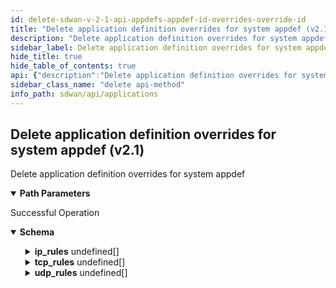 ```yaml
---
id: delete-sdwan-v-2-1-api-appdefs-appdef-id-overrides-override-id
title: "Delete application definition overrides for system appdef (v2.1)"
description: "Delete application definition overrides for system appdef"
sidebar_label: Delete application definition overrides for system appdef (v2.1)
hide_title: true
hide_table_of_contents: true
api: {"description":"Delete application definition overrides for system appdef","operationId":"delete-sdwan-v2.1-api-appdefs-appdef_id-overrides-override_id","parameters":[{"description":"Application definition Id","in":"path","name":"appdef_id","required":true,"schema":{"description":"Appdef Id","type":"string"}},{"description":"Override Id","in":"path","name":"override_id","required":true,"schema":{"description":"Override Id","type":"string"}}],"responses":{"200":{"content":{"application/json":{"schema":{"properties":{"aggregate_flows":{"description":"Aggregate Flows","type":"boolean"},"app_unreachability_detection":{"description":"App Unreachability Detection","type":"boolean"},"category":{"description":"Category: ValidateEnum(enumClass = classOf[AppCategory], error = APPDEF_CONFIG_INVALID_CATEGORY: Application category is invalid., nullAllowed = true) ","enum":["anonymity","anti-virus","auth","backup","cad","collaboration","conference","crm","db-mgmt","email","enterprise","file-sharing","file-system","file-transfer","gaming","intercomm","logging","management","messaging","net-discovery","net-mgmt","net-monitor","news-server","notification","p2p","printing","proxy","recreational","remote-desk","remote-mgmt","replication","routing","saas","secure-browsing","storage","streaming","tunnel","utility","voip","wan-opt","web-browsing","wireless-mgmt","ip-protocol","multicast","security","i23v5","printer","default"],"type":"string"},"conn_idle_timeout":{"description":"Conn Idle Timeout: Range(max = 44000L, error = APPDEF_CONFIG_INVALID_OVERRIDE_TIMEOUT: Application connection timeout should be in between 1-44000, min = 1L) ","type":"integer"},"description":{"description":"Description: Size(max = 256, error = DESCRIPTION_EXCEEDS_LIMIT: Description length exceeds limit, min = 0) ","type":"string"},"domains":{"description":"Domains: ListString(allowDuplicate = false, allowEmpty = true, allowNull = true, length = 256, listMaxSize = 16, error = APPDEF_CONFIG_INVALID_DOMAIN_LIST: Application domain list is invalid. Maximum 16 valid domains are allowed and each domain should not exceed 253 characters., noTrim = false, regex = (?=^.{4,253}$)((^((?!-)[a-zA-Z0-9-]{1,63}(?<!-)))|(^((?!-)[a-zA-Z0-9-]{1,63}(?<!-)\\\\.)+)([a-zA-Z]{2,63}))([:])?([0-9]{1,4}|[1-5][0-9]{4}|6[0-4][0-9]{3}|65[0-4][0-9]{2}|655[0-2][0-9]|6553[0-5])?$, required = false) ","items":{"description":"Domains","type":"string"},"type":"array"},"id":{"description":"Id","type":"string"},"ingress_traffic_pct":{"description":"Ingress Traffic Pct: Range(max = 99L, error = APPDEF_CONFIG_INVALID_INGRESS: Application ingress traffic percentage should be in between 1-99, min = 1L) ","type":"integer"},"ip_rules":{"description":"Ip Rules: Valid Size(max = 16, error = APPDEF_CONFIG_MAX_SIZE_EXCEED: Allowed max size is 16 for each of them - tcp_rules, ip_rules and udp_rules., min = 0) Valid ","items":{"properties":{"dest_filters":{"description":"Dest Filters: ListString(allowDuplicate = false, allowEmpty = true, allowNull = true, length = 0, listMaxSize = 8, error = APPDEF_CONFIG_INVALID_IP_LIST: IP List is not valid., noTrim = false, regex = [0-9]{1,30}, required = false) ","items":{"description":"Dest Filters","type":"string"},"type":"array"},"dscp":{"description":"Dscp: Valid ","properties":{"value":{"description":"Value: Range(max = 63L, error = APPDEF_CONFIG_INVALID_DSCP: DSCP value must be in between 0-63, min = 0L) ","format":"int32","type":"integer"}}},"protocol":{"description":"Protocol: ValidateEnum(enumClass = classOf[Protocol], error = APPDEF_CONFIG_INVALID_PROTOCOL: Application protocol is invalid., nullAllowed = false) ","enum":["ospf","ipv6","is-is-over-ipv4","ipv6-nonxt","etherip","ipv6-icmp","igmp","udplite","ipv6-opts","icmp","esp","crtp","ipip","eigrp","egp","gre","l2tpv3","sctp","ip-in-ip","rsvp","pim","scps","mpls-in-ip","ah","vrrp","ipv6-route","igp","ipv6-frag"],"type":"string"},"src_filters":{"description":"Src Filters: ListString(allowDuplicate = false, allowEmpty = true, allowNull = true, length = 0, listMaxSize = 8, error = APPDEF_CONFIG_INVALID_IP_LIST: IP List is not valid., noTrim = false, regex = [0-9]{1,30}, required = false) ","items":{"description":"Src Filters","type":"string"},"type":"array"}},"required":["protocol"]},"type":"array"},"override_default_ip_rules":{"description":"Override Default Ip Rules","type":"boolean"},"override_default_tcp_rules":{"description":"Override Default Tcp Rules","type":"boolean"},"override_default_udp_rules":{"description":"Override Default Udp Rules","type":"boolean"},"override_domains":{"description":"Override Domains","type":"boolean"},"overrides_disable":{"description":"Overrides Disable","type":"boolean"},"path_affinity":{"description":"Path Affinity: ValidateEnum(enumClass = classOf[PathAffinity], error = APPDEF_CONFIG_INVALID_PATHAFFINITY: Application path affinity is invalid. Only none, weak, strict is allowed., nullAllowed = true) ","enum":["none","weak","strict"],"type":"string"},"session_timeout":{"description":"Session Timeout: Range(max = 44000L, error = APPDEF_CONFIG_INVALID_OVERRIDE_SESSION_TIMEOUT: Application session timeout should be in between 1-44000, min = 1L) ","type":"integer"},"tags":{"description":"Tags: ListString(allowDuplicate = false, allowEmpty = true, allowNull = true, length = 128, listMaxSize = 10, error = INVALID_TAG: Maximum 10 Unique tags of length 1024 each are allowed, noTrim = false, regex = [^,\\\\s]+, required = false) ","items":{"description":"Tags","type":"string"},"type":"array"},"tcp_rules":{"description":"Tcp Rules: Valid Size(max = 16, error = APPDEF_CONFIG_MAX_SIZE_EXCEED: Allowed max size is 16 for each of them - tcp_rules, ip_rules and udp_rules., min = 0) Valid ","items":{"properties":{"client_filters":{"description":"Client Filters: ListString(allowDuplicate = false, allowEmpty = true, allowNull = true, length = 0, listMaxSize = 8, error = APPDEF_CONFIG_INVALID_IP_LIST: IP List is not valid., noTrim = false, regex = [0-9]{1,30}, required = false) ","items":{"description":"Client Filters","type":"string"},"type":"array"},"client_port":{"description":"Client Port: Valid ","properties":{"end":{"description":"End: Range(max = 65535L, error = APPDEF_CONFIG_INVALID_PORT_RANGE: Port number must be between 1 and 65535, min = 1L) ","type":"string"},"start":{"description":"Start: Range(max = 65535L, error = APPDEF_CONFIG_INVALID_PORT_RANGE: Port number must be between 1 and 65535, min = 1L) ","type":"string"}}},"dscp":{"description":"Dscp: Valid ","properties":{"value":{"description":"Value: Range(max = 63L, error = APPDEF_CONFIG_INVALID_DSCP: DSCP value must be in between 0-63, min = 0L) ","format":"int32","type":"integer"}}},"server_filters":{"description":"Server Filters: ListString(allowDuplicate = false, allowEmpty = true, allowNull = true, length = 0, listMaxSize = 8, error = APPDEF_CONFIG_INVALID_IP_LIST: IP List is not valid., noTrim = false, regex = [0-9]{1,30}, required = false) ","items":{"description":"Server Filters","type":"string"},"type":"array"},"server_port":{"description":"Server Port: Valid ","properties":{"end":{"description":"End: Range(max = 65535L, error = APPDEF_CONFIG_INVALID_PORT_RANGE: Port number must be between 1 and 65535, min = 1L) ","type":"string"},"start":{"description":"Start: Range(max = 65535L, error = APPDEF_CONFIG_INVALID_PORT_RANGE: Port number must be between 1 and 65535, min = 1L) ","type":"string"}}}}},"type":"array"},"transfer_type":{"description":"Transfer Type: ValidateString(allowNull = true, error = APPDEF_CONFIG_INVALID_TRANSFER_TYPE: Application transfer type is invalid. Only transactional, bulk, rt-audio, rt-video is allowed., values = [transactional, bulk, rt-audio, rt-video]) ","type":"string"},"udp_rules":{"description":"Udp Rules: Valid Size(max = 16, error = APPDEF_CONFIG_MAX_SIZE_EXCEED: Allowed max size is 16 for each of them - tcp_rules, ip_rules and udp_rules., min = 0) Valid ","items":{"properties":{"dscp":{"description":"Dscp: Valid ","properties":{"value":{"description":"Value: Range(max = 63L, error = APPDEF_CONFIG_INVALID_DSCP: DSCP value must be in between 0-63, min = 0L) ","format":"int32","type":"integer"}}},"udp_filters":{"description":"Udp Filters: ListString(allowDuplicate = false, allowEmpty = true, allowNull = true, length = 0, listMaxSize = 8, error = APPDEF_CONFIG_INVALID_IP_LIST: IP List is not valid., noTrim = false, regex = [0-9]{1,30}, required = false) ","items":{"description":"Udp Filters","type":"string"},"type":"array"},"udp_port":{"description":"Udp Port: Valid ","properties":{"end":{"description":"End: Range(max = 65535L, error = APPDEF_CONFIG_INVALID_PORT_RANGE: Port number must be between 1 and 65535, min = 1L) ","type":"string"},"start":{"description":"Start: Range(max = 65535L, error = APPDEF_CONFIG_INVALID_PORT_RANGE: Port number must be between 1 and 65535, min = 1L) ","type":"string"}}}}},"type":"array"},"use_parentapp_network_policy":{"description":"Use Parentapp Network Policy","type":"boolean"}}}}},"description":"Successful Operation"}},"tags":["Applications"],"method":"delete","path":"/sdwan/v2.1/api/appdefs/{appdef_id}/overrides/{override_id}","servers":[{"url":"https://api.sase.paloaltonetworks.com"}],"info":{"contact":{},"description":"List of APIs used to manage an application definition specific query, overrides, and version information.","title":"Applications","version":"Latest"},"postman":{"name":"Delete application definition overrides for system appdef (v2.1)","description":{"content":"Delete application definition overrides for system appdef","type":"text/plain"},"url":{"path":["sdwan","v2.1","api","appdefs",":appdef_id","overrides",":override_id"],"host":["{{baseUrl}}"],"query":[],"variable":[{"disabled":false,"description":{"content":"(Required) Application definition Id","type":"text/plain"},"type":"any","value":"","key":"appdef_id"},{"disabled":false,"description":{"content":"(Required) Override Id","type":"text/plain"},"type":"any","value":"","key":"override_id"}]},"header":[{"key":"Accept","value":"application/json"}],"method":"DELETE"}}
sidebar_class_name: "delete api-method"
info_path: sdwan/api/applications
---
```



## Delete application definition overrides for system appdef (v2.1)



Delete application definition overrides for system appdef

<details style={{"marginBottom":"1rem"}} data-collapsed={false} open={true}><summary style={{}}><strong>Path Parameters</strong></summary><div><ul><ParamsItem className={"paramsItem"} param={{"description":"Application definition Id","in":"path","name":"appdef_id","required":true,"schema":{"description":"Appdef Id","type":"string"}}}></ParamsItem><ParamsItem className={"paramsItem"} param={{"description":"Override Id","in":"path","name":"override_id","required":true,"schema":{"description":"Override Id","type":"string"}}}></ParamsItem></ul></div></details><div><ApiTabs><TabItem label={"200"} value={"200"}><div>

Successful Operation

</div><div><MimeTabs groupId={"mime-type"}><TabItem label={"application/json"} value={"application/json"}><SchemaTabs groupId={"schema-tabs"}><TabItem label={"Schema"} value={"Schema"}><details style={{}} data-collapsed={false} open={true}><summary style={{"textAlign":"left"}}><strong>Schema</strong></summary><div style={{"textAlign":"left","marginLeft":"1rem"}}></div><ul style={{"marginLeft":"1rem"}}><SchemaItem collapsible={false} name={"aggregate_flows"} required={false} schemaDescription={"Aggregate Flows"} schemaName={"boolean"} qualifierMessage={undefined} defaultValue={undefined}></SchemaItem><SchemaItem collapsible={false} name={"app_unreachability_detection"} required={false} schemaDescription={"App Unreachability Detection"} schemaName={"boolean"} qualifierMessage={undefined} defaultValue={undefined}></SchemaItem><SchemaItem collapsible={false} name={"category"} required={false} schemaDescription={"Category: ValidateEnum(enumClass = classOf[AppCategory], error = APPDEF_CONFIG_INVALID_CATEGORY: Application category is invalid., nullAllowed = true) "} schemaName={"string"} qualifierMessage={"**Possible values:** [`anonymity`, `anti-virus`, `auth`, `backup`, `cad`, `collaboration`, `conference`, `crm`, `db-mgmt`, `email`, `enterprise`, `file-sharing`, `file-system`, `file-transfer`, `gaming`, `intercomm`, `logging`, `management`, `messaging`, `net-discovery`, `net-mgmt`, `net-monitor`, `news-server`, `notification`, `p2p`, `printing`, `proxy`, `recreational`, `remote-desk`, `remote-mgmt`, `replication`, `routing`, `saas`, `secure-browsing`, `storage`, `streaming`, `tunnel`, `utility`, `voip`, `wan-opt`, `web-browsing`, `wireless-mgmt`, `ip-protocol`, `multicast`, `security`, `i23v5`, `printer`, `default`]"} defaultValue={undefined}></SchemaItem><SchemaItem collapsible={false} name={"conn_idle_timeout"} required={false} schemaDescription={"Conn Idle Timeout: Range(max = 44000L, error = APPDEF_CONFIG_INVALID_OVERRIDE_TIMEOUT: Application connection timeout should be in between 1-44000, min = 1L) "} schemaName={"integer"} qualifierMessage={undefined} defaultValue={undefined}></SchemaItem><SchemaItem collapsible={false} name={"description"} required={false} schemaDescription={"Description: Size(max = 256, error = DESCRIPTION_EXCEEDS_LIMIT: Description length exceeds limit, min = 0) "} schemaName={"string"} qualifierMessage={undefined} defaultValue={undefined}></SchemaItem><SchemaItem collapsible={false} name={"domains"} required={false} schemaDescription={"Domains: ListString(allowDuplicate = false, allowEmpty = true, allowNull = true, length = 256, listMaxSize = 16, error = APPDEF_CONFIG_INVALID_DOMAIN_LIST: Application domain list is invalid. Maximum 16 valid domains are allowed and each domain should not exceed 253 characters., noTrim = false, regex = (?=^.{4,253}$)((^((?!-)[a-zA-Z0-9-]{1,63}(?<!-)))|(^((?!-)[a-zA-Z0-9-]{1,63}(?<!-)\\\\.)+)([a-zA-Z]{2,63}))([:])?([0-9]{1,4}|[1-5][0-9]{4}|6[0-4][0-9]{3}|65[0-4][0-9]{2}|655[0-2][0-9]|6553[0-5])?$, required = false) "} schemaName={"string[]"} qualifierMessage={undefined} defaultValue={undefined}></SchemaItem><SchemaItem collapsible={false} name={"id"} required={false} schemaDescription={"Id"} schemaName={"string"} qualifierMessage={undefined} defaultValue={undefined}></SchemaItem><SchemaItem collapsible={false} name={"ingress_traffic_pct"} required={false} schemaDescription={"Ingress Traffic Pct: Range(max = 99L, error = APPDEF_CONFIG_INVALID_INGRESS: Application ingress traffic percentage should be in between 1-99, min = 1L) "} schemaName={"integer"} qualifierMessage={undefined} defaultValue={undefined}></SchemaItem><SchemaItem collapsible={true} className={"schemaItem"}><details style={{}}><summary style={{}}><strong>ip_rules</strong><span style={{"opacity":"0.6"}}> undefined[]</span></summary><div style={{"marginLeft":"1rem"}}><div style={{"marginTop":".5rem","marginBottom":".5rem"}}>

Ip Rules: Valid Size(max = 16, error = APPDEF_CONFIG_MAX_SIZE_EXCEED: Allowed max size is 16 for each of them - tcp_rules, ip_rules and udp_rules., min = 0) Valid 

</div><SchemaItem collapsible={false} name={"dest_filters"} required={false} schemaDescription={"Dest Filters: ListString(allowDuplicate = false, allowEmpty = true, allowNull = true, length = 0, listMaxSize = 8, error = APPDEF_CONFIG_INVALID_IP_LIST: IP List is not valid., noTrim = false, regex = [0-9]{1,30}, required = false) "} schemaName={"string[]"} qualifierMessage={undefined} defaultValue={undefined}></SchemaItem><SchemaItem collapsible={true} className={"schemaItem"}><details style={{}}><summary style={{}}><strong>dscp</strong><span style={{"opacity":"0.6"}}> </span></summary><div style={{"marginLeft":"1rem"}}><div style={{"marginTop":".5rem","marginBottom":".5rem"}}>

Dscp: Valid 

</div><SchemaItem collapsible={false} name={"value"} required={false} schemaDescription={"Value: Range(max = 63L, error = APPDEF_CONFIG_INVALID_DSCP: DSCP value must be in between 0-63, min = 0L) "} schemaName={"int32"} qualifierMessage={undefined} defaultValue={undefined}></SchemaItem></div></details></SchemaItem><SchemaItem collapsible={false} name={"protocol"} required={false} schemaDescription={"Protocol: ValidateEnum(enumClass = classOf[Protocol], error = APPDEF_CONFIG_INVALID_PROTOCOL: Application protocol is invalid., nullAllowed = false) "} schemaName={"string"} qualifierMessage={"**Possible values:** [`ospf`, `ipv6`, `is-is-over-ipv4`, `ipv6-nonxt`, `etherip`, `ipv6-icmp`, `igmp`, `udplite`, `ipv6-opts`, `icmp`, `esp`, `crtp`, `ipip`, `eigrp`, `egp`, `gre`, `l2tpv3`, `sctp`, `ip-in-ip`, `rsvp`, `pim`, `scps`, `mpls-in-ip`, `ah`, `vrrp`, `ipv6-route`, `igp`, `ipv6-frag`]"} defaultValue={undefined}></SchemaItem><SchemaItem collapsible={false} name={"src_filters"} required={false} schemaDescription={"Src Filters: ListString(allowDuplicate = false, allowEmpty = true, allowNull = true, length = 0, listMaxSize = 8, error = APPDEF_CONFIG_INVALID_IP_LIST: IP List is not valid., noTrim = false, regex = [0-9]{1,30}, required = false) "} schemaName={"string[]"} qualifierMessage={undefined} defaultValue={undefined}></SchemaItem></div></details></SchemaItem><SchemaItem collapsible={false} name={"override_default_ip_rules"} required={false} schemaDescription={"Override Default Ip Rules"} schemaName={"boolean"} qualifierMessage={undefined} defaultValue={undefined}></SchemaItem><SchemaItem collapsible={false} name={"override_default_tcp_rules"} required={false} schemaDescription={"Override Default Tcp Rules"} schemaName={"boolean"} qualifierMessage={undefined} defaultValue={undefined}></SchemaItem><SchemaItem collapsible={false} name={"override_default_udp_rules"} required={false} schemaDescription={"Override Default Udp Rules"} schemaName={"boolean"} qualifierMessage={undefined} defaultValue={undefined}></SchemaItem><SchemaItem collapsible={false} name={"override_domains"} required={false} schemaDescription={"Override Domains"} schemaName={"boolean"} qualifierMessage={undefined} defaultValue={undefined}></SchemaItem><SchemaItem collapsible={false} name={"overrides_disable"} required={false} schemaDescription={"Overrides Disable"} schemaName={"boolean"} qualifierMessage={undefined} defaultValue={undefined}></SchemaItem><SchemaItem collapsible={false} name={"path_affinity"} required={false} schemaDescription={"Path Affinity: ValidateEnum(enumClass = classOf[PathAffinity], error = APPDEF_CONFIG_INVALID_PATHAFFINITY: Application path affinity is invalid. Only none, weak, strict is allowed., nullAllowed = true) "} schemaName={"string"} qualifierMessage={"**Possible values:** [`none`, `weak`, `strict`]"} defaultValue={undefined}></SchemaItem><SchemaItem collapsible={false} name={"session_timeout"} required={false} schemaDescription={"Session Timeout: Range(max = 44000L, error = APPDEF_CONFIG_INVALID_OVERRIDE_SESSION_TIMEOUT: Application session timeout should be in between 1-44000, min = 1L) "} schemaName={"integer"} qualifierMessage={undefined} defaultValue={undefined}></SchemaItem><SchemaItem collapsible={false} name={"tags"} required={false} schemaDescription={"Tags: ListString(allowDuplicate = false, allowEmpty = true, allowNull = true, length = 128, listMaxSize = 10, error = INVALID_TAG: Maximum 10 Unique tags of length 1024 each are allowed, noTrim = false, regex = [^,\\\\s]+, required = false) "} schemaName={"string[]"} qualifierMessage={undefined} defaultValue={undefined}></SchemaItem><SchemaItem collapsible={true} className={"schemaItem"}><details style={{}}><summary style={{}}><strong>tcp_rules</strong><span style={{"opacity":"0.6"}}> undefined[]</span></summary><div style={{"marginLeft":"1rem"}}><div style={{"marginTop":".5rem","marginBottom":".5rem"}}>

Tcp Rules: Valid Size(max = 16, error = APPDEF_CONFIG_MAX_SIZE_EXCEED: Allowed max size is 16 for each of them - tcp_rules, ip_rules and udp_rules., min = 0) Valid 

</div><SchemaItem collapsible={false} name={"client_filters"} required={false} schemaDescription={"Client Filters: ListString(allowDuplicate = false, allowEmpty = true, allowNull = true, length = 0, listMaxSize = 8, error = APPDEF_CONFIG_INVALID_IP_LIST: IP List is not valid., noTrim = false, regex = [0-9]{1,30}, required = false) "} schemaName={"string[]"} qualifierMessage={undefined} defaultValue={undefined}></SchemaItem><SchemaItem collapsible={true} className={"schemaItem"}><details style={{}}><summary style={{}}><strong>client_port</strong><span style={{"opacity":"0.6"}}> </span></summary><div style={{"marginLeft":"1rem"}}><div style={{"marginTop":".5rem","marginBottom":".5rem"}}>

Client Port: Valid 

</div><SchemaItem collapsible={false} name={"end"} required={false} schemaDescription={"End: Range(max = 65535L, error = APPDEF_CONFIG_INVALID_PORT_RANGE: Port number must be between 1 and 65535, min = 1L) "} schemaName={"string"} qualifierMessage={undefined} defaultValue={undefined}></SchemaItem><SchemaItem collapsible={false} name={"start"} required={false} schemaDescription={"Start: Range(max = 65535L, error = APPDEF_CONFIG_INVALID_PORT_RANGE: Port number must be between 1 and 65535, min = 1L) "} schemaName={"string"} qualifierMessage={undefined} defaultValue={undefined}></SchemaItem></div></details></SchemaItem><SchemaItem collapsible={true} className={"schemaItem"}><details style={{}}><summary style={{}}><strong>dscp</strong><span style={{"opacity":"0.6"}}> </span></summary><div style={{"marginLeft":"1rem"}}><div style={{"marginTop":".5rem","marginBottom":".5rem"}}>

Dscp: Valid 

</div><SchemaItem collapsible={false} name={"value"} required={false} schemaDescription={"Value: Range(max = 63L, error = APPDEF_CONFIG_INVALID_DSCP: DSCP value must be in between 0-63, min = 0L) "} schemaName={"int32"} qualifierMessage={undefined} defaultValue={undefined}></SchemaItem></div></details></SchemaItem><SchemaItem collapsible={false} name={"server_filters"} required={false} schemaDescription={"Server Filters: ListString(allowDuplicate = false, allowEmpty = true, allowNull = true, length = 0, listMaxSize = 8, error = APPDEF_CONFIG_INVALID_IP_LIST: IP List is not valid., noTrim = false, regex = [0-9]{1,30}, required = false) "} schemaName={"string[]"} qualifierMessage={undefined} defaultValue={undefined}></SchemaItem><SchemaItem collapsible={true} className={"schemaItem"}><details style={{}}><summary style={{}}><strong>server_port</strong><span style={{"opacity":"0.6"}}> </span></summary><div style={{"marginLeft":"1rem"}}><div style={{"marginTop":".5rem","marginBottom":".5rem"}}>

Server Port: Valid 

</div><SchemaItem collapsible={false} name={"end"} required={false} schemaDescription={"End: Range(max = 65535L, error = APPDEF_CONFIG_INVALID_PORT_RANGE: Port number must be between 1 and 65535, min = 1L) "} schemaName={"string"} qualifierMessage={undefined} defaultValue={undefined}></SchemaItem><SchemaItem collapsible={false} name={"start"} required={false} schemaDescription={"Start: Range(max = 65535L, error = APPDEF_CONFIG_INVALID_PORT_RANGE: Port number must be between 1 and 65535, min = 1L) "} schemaName={"string"} qualifierMessage={undefined} defaultValue={undefined}></SchemaItem></div></details></SchemaItem></div></details></SchemaItem><SchemaItem collapsible={false} name={"transfer_type"} required={false} schemaDescription={"Transfer Type: ValidateString(allowNull = true, error = APPDEF_CONFIG_INVALID_TRANSFER_TYPE: Application transfer type is invalid. Only transactional, bulk, rt-audio, rt-video is allowed., values = [transactional, bulk, rt-audio, rt-video]) "} schemaName={"string"} qualifierMessage={undefined} defaultValue={undefined}></SchemaItem><SchemaItem collapsible={true} className={"schemaItem"}><details style={{}}><summary style={{}}><strong>udp_rules</strong><span style={{"opacity":"0.6"}}> undefined[]</span></summary><div style={{"marginLeft":"1rem"}}><div style={{"marginTop":".5rem","marginBottom":".5rem"}}>

Udp Rules: Valid Size(max = 16, error = APPDEF_CONFIG_MAX_SIZE_EXCEED: Allowed max size is 16 for each of them - tcp_rules, ip_rules and udp_rules., min = 0) Valid 

</div><SchemaItem collapsible={true} className={"schemaItem"}><details style={{}}><summary style={{}}><strong>dscp</strong><span style={{"opacity":"0.6"}}> </span></summary><div style={{"marginLeft":"1rem"}}><div style={{"marginTop":".5rem","marginBottom":".5rem"}}>

Dscp: Valid 

</div><SchemaItem collapsible={false} name={"value"} required={false} schemaDescription={"Value: Range(max = 63L, error = APPDEF_CONFIG_INVALID_DSCP: DSCP value must be in between 0-63, min = 0L) "} schemaName={"int32"} qualifierMessage={undefined} defaultValue={undefined}></SchemaItem></div></details></SchemaItem><SchemaItem collapsible={false} name={"udp_filters"} required={false} schemaDescription={"Udp Filters: ListString(allowDuplicate = false, allowEmpty = true, allowNull = true, length = 0, listMaxSize = 8, error = APPDEF_CONFIG_INVALID_IP_LIST: IP List is not valid., noTrim = false, regex = [0-9]{1,30}, required = false) "} schemaName={"string[]"} qualifierMessage={undefined} defaultValue={undefined}></SchemaItem><SchemaItem collapsible={true} className={"schemaItem"}><details style={{}}><summary style={{}}><strong>udp_port</strong><span style={{"opacity":"0.6"}}> </span></summary><div style={{"marginLeft":"1rem"}}><div style={{"marginTop":".5rem","marginBottom":".5rem"}}>

Udp Port: Valid 

</div><SchemaItem collapsible={false} name={"end"} required={false} schemaDescription={"End: Range(max = 65535L, error = APPDEF_CONFIG_INVALID_PORT_RANGE: Port number must be between 1 and 65535, min = 1L) "} schemaName={"string"} qualifierMessage={undefined} defaultValue={undefined}></SchemaItem><SchemaItem collapsible={false} name={"start"} required={false} schemaDescription={"Start: Range(max = 65535L, error = APPDEF_CONFIG_INVALID_PORT_RANGE: Port number must be between 1 and 65535, min = 1L) "} schemaName={"string"} qualifierMessage={undefined} defaultValue={undefined}></SchemaItem></div></details></SchemaItem></div></details></SchemaItem><SchemaItem collapsible={false} name={"use_parentapp_network_policy"} required={false} schemaDescription={"Use Parentapp Network Policy"} schemaName={"boolean"} qualifierMessage={undefined} defaultValue={undefined}></SchemaItem></ul></details></TabItem><TabItem label={"Example (from schema)"} value={"Example (from schema)"}><ResponseSamples responseExample={"{\n  \"aggregate_flows\": true,\n  \"app_unreachability_detection\": true,\n  \"category\": \"anonymity\",\n  \"conn_idle_timeout\": 0,\n  \"description\": \"string\",\n  \"domains\": [\n    \"string\"\n  ],\n  \"id\": \"string\",\n  \"ingress_traffic_pct\": 0,\n  \"ip_rules\": [\n    {\n      \"dest_filters\": [\n        \"string\"\n      ],\n      \"dscp\": {\n        \"value\": 0\n      },\n      \"protocol\": \"ospf\",\n      \"src_filters\": [\n        \"string\"\n      ]\n    }\n  ],\n  \"override_default_ip_rules\": true,\n  \"override_default_tcp_rules\": true,\n  \"override_default_udp_rules\": true,\n  \"override_domains\": true,\n  \"overrides_disable\": true,\n  \"path_affinity\": \"none\",\n  \"session_timeout\": 0,\n  \"tags\": [\n    \"string\"\n  ],\n  \"tcp_rules\": [\n    {\n      \"client_filters\": [\n        \"string\"\n      ],\n      \"client_port\": {\n        \"end\": \"string\",\n        \"start\": \"string\"\n      },\n      \"dscp\": {\n        \"value\": 0\n      },\n      \"server_filters\": [\n        \"string\"\n      ],\n      \"server_port\": {\n        \"end\": \"string\",\n        \"start\": \"string\"\n      }\n    }\n  ],\n  \"transfer_type\": \"string\",\n  \"udp_rules\": [\n    {\n      \"dscp\": {\n        \"value\": 0\n      },\n      \"udp_filters\": [\n        \"string\"\n      ],\n      \"udp_port\": {\n        \"end\": \"string\",\n        \"start\": \"string\"\n      }\n    }\n  ],\n  \"use_parentapp_network_policy\": true\n}"} language={"json"}></ResponseSamples></TabItem></SchemaTabs></TabItem></MimeTabs></div></TabItem></ApiTabs></div>
      